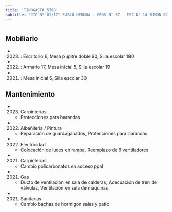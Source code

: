 ```yaml
---
title: 'TINOGASTA 5768'
subtitle: 'JIC N° 01/17° PABLO NERUDA - CENS N° 07 - EPC N° 14 SIMON BOLIVAR'
---
```


#


## Mobiliario

*  (2023) : Escritorio 6, Mesa pupitre doble 90, Silla escolar 180 

*  (2022) : Armario 17, Mesa inicial 5, Silla escolar 19 

*  (2021) : Mesa inicial 5, Silla escolar 30 





## Mantenimiento

*  (2023) Carpinterías 
    + Protecciones para barandas

*  (2022) Albañileria / Pintura 
    + Reparación de guardaganados, Protecciones para barandas

*  (2022) Electricidad 
    + Colocación de luces en rampa, Reemplazo de 6 ventiladores

*  (2021) Carpinterías 
    + Cambio policarbonatos en acceso ppal

*  (2021) Gas 
    + Ducto de ventilacion en sala de calderas, Adecuación de tren de válvulas, Ventilación en sala de maquinas

*  (2021) Sanitarias 
    + Cambio bachas de hormigon salas y patio



